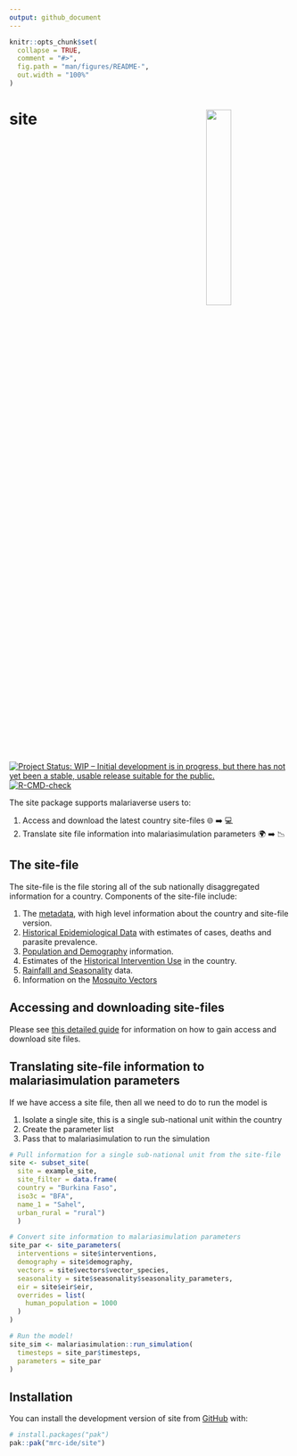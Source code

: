 ```yaml
---
output: github_document
---
```


<!-- README.md is generated from README.Rmd. Please edit that file -->

```r
knitr::opts_chunk$set(
  collapse = TRUE,
  comment = "#>",
  fig.path = "man/figures/README-",
  out.width = "100%"
)
```

# site <img src="man/figures/Site.png" align="right" width=30% height=30% />

<!-- badges: start -->
[![Project Status: WIP – Initial development is in progress, but there has not yet been a stable, usable release suitable for the public.](https://www.repostatus.org/badges/latest/wip.svg)](https://www.repostatus.org/#wip)
[![R-CMD-check](https://github.com/mrc-ide/site/workflows/R-CMD-check/badge.svg)](https://github.com/mrc-ide/site/actions)
<!-- badges: end -->

The site package supports malariaverse users to:

1. Access and download the latest country site-files 🌐 ➡️ 💻
2. Translate site file information into malariasimulation parameters 🌍 ➡️ 📉

## The site-file

The site-file is the file storing all of the sub nationally disaggregated 
information for a country. Components of the site-file include:

1. The [metadata](https://mrc-ide.github.io/site/articles/Metadata.html), with 
high level information about the country and site-file version.
2. [Historical Epidemiological Data](https://mrc-ide.github.io/site/articles/historical_epi.html)
with estimates of cases, deaths and parasite prevalence.
3. [Population and Demography](https://mrc-ide.github.io/site/articles/pop_demog.html)
information.
4. Estimates of the [Historical Intervention Use](https://mrc-ide.github.io/site/articles/Interventions.html)
in the country.
5. [Rainfalll and Seasonality](https://mrc-ide.github.io/site/articles/Seasonality.html) data.
6. Information on the [Mosquito Vectors](https://mrc-ide.github.io/site/articles/vectors.html) 

## Accessing and downloading site-files

Please see [this detailed guide](https://mrc-ide.github.io/site/articles/Accessing-site-files.html) for information on how to gain access and download site files.

## Translating site-file information to malariasimulation parameters

If we have access a site file, then all we need to 
do to run the model is

1. Isolate a single site, this is a single sub-national unit within the country
2. Create the parameter list
3. Pass that to malariasimulation to run the simulation

```r

# Pull information for a single sub-national unit from the site-file
site <- subset_site(
  site = example_site,
  site_filter = data.frame(
  country = "Burkina Faso",
  iso3c = "BFA",
  name_1 = "Sahel",
  urban_rural = "rural")
  )

# Convert site information to malariasimulation parameters
site_par <- site_parameters(
  interventions = site$interventions,
  demography = site$demography,
  vectors = site$vectors$vector_species,
  seasonality = site$seasonality$seasonality_parameters,
  eir = site$eir$eir,
  overrides = list(
    human_population = 1000
  )
)

# Run the model!
site_sim <- malariasimulation::run_simulation(
  timesteps = site_par$timesteps,
  parameters = site_par
)

```

## Installation

You can install the development version of site from [GitHub](https://github.com/) with:

``` r
# install.packages("pak")
pak::pak("mrc-ide/site")
```

